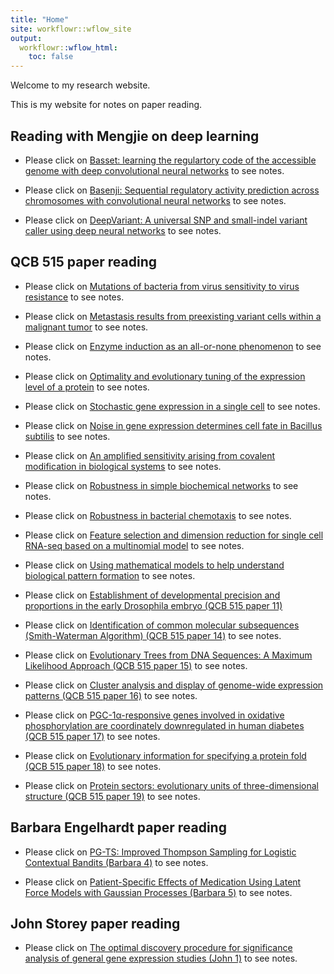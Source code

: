 ```yaml
---
title: "Home"
site: workflowr::wflow_site
output:
  workflowr::wflow_html:
    toc: false
---
```


Welcome to my research website.

This is my website for notes on paper reading. 



## Reading with Mengjie on deep learning

* Please click on [Basset: learning the regulartory code of the accessible genome with deep convolutional neural networks](basset.html) to see notes.

* Please click on [Basenji: Sequential regulatory activity prediction across chromosomes with convolutional neural networks](basenji.html) to see notes.

* Please click on [DeepVariant: A universal SNP and small-indel variant caller using deep neural networks](DeepVariant.html) to see notes.



## QCB 515 paper reading

* Please click on [Mutations of bacteria from virus sensitivity to virus resistance](bacteria-mutation.html) to see notes.

* Please click on [Metastasis results from preexisting variant cells within a malignant tumor](metastasis-results.html) to see notes.

* Please click on [Enzyme induction as an all-or-none phenomenon](induction.html) to see notes.

* Please click on [Optimality and evolutionary tuning of the expression level of a protein](optimality.html) to see notes.

* Please click on [Stochastic gene expression in a single cell](stochastic.html) to see notes.

* Please click on [Noise in gene expression determines cell fate in Bacillus subtilis](noise-fate.html) to see notes.

* Please click on [An amplified sensitivity arising from covalent modification in biological systems](ultrasensitivity.html) to see notes.

* Please click on [Robustness in simple biochemical networks](robustness.html) to see notes.

* Please click on [Robustness in bacterial chemotaxis](robustness2.html) to see notes.

* Please click on [Feature selection and dimension reduction for single cell RNA-seq based on a multinomial model](glm-pca-rnaseq.html) to see notes. 

* Please click on [Using mathematical models to help understand biological pattern formation](turing-model.html) to see notes.

* Please click on [Establishment of developmental precision and proportions in the early Drosophila embryo (QCB 515 paper 11)](QCBpaper11.html)





* Please click on [Identification of common molecular subsequences (Smith-Waterman Algorithm) (QCB 515 paper 14)](QCBpaper14.html) to see notes.

* Please click on [Evolutionary Trees from DNA Sequences: A Maximum Likelihood Approach (QCB 515 paper 15)](QCBpaper15.html) to see notes.

* Please click on [Cluster analysis and display of genome-wide expression patterns (QCB 515 paper 16)](QCBpaper16.html) to see notes. 

* Please click on [PGC-1α-responsive genes involved in oxidative phosphorylation are coordinately downregulated in human diabetes (QCB 515 paper 17)](QCBpaper17.html) to see notes.

* Please click on [Evolutionary information for specifying a protein fold (QCB 515 paper 18)](QCBpaper18.html) to see notes. 



* Please click on [Protein sectors: evolutionary units of three-dimensional structure (QCB 515 paper 19)](QCBpaper19.html) to see notes.




## Barbara Engelhardt paper reading

* Please click on [PG-TS: Improved Thompson Sampling for Logistic Contextual Bandits (Barbara 4)](barbara4.html) to see notes.

* Please click on [Patient-Specific Effects of Medication Using Latent Force Models with Gaussian Processes (Barbara 5)](barbara5.html) to see notes. 





## John Storey paper reading

* Please click on [The optimal discovery procedure for significance analysis of general gene expression studies (John 1)](john1.html) to see notes.













